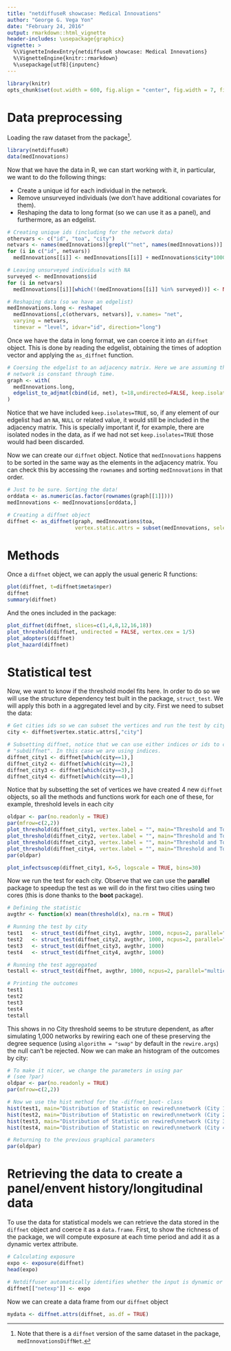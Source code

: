 ```yaml
---
title: "netdiffuseR showcase: Medical Innovations"
author: "George G. Vega Yon"
date: "February 24, 2016"
output: rmarkdown::html_vignette
header-includes: \usepackage{graphicx}
vignette: >
  %\VignetteIndexEntry{netdiffuseR showcase: Medical Innovations}
  %\VignetteEngine{knitr::rmarkdown}
  %\usepackage[utf8]{inputenc}
---
```


```r
library(knitr)
opts_chunk$set(out.width = 600, fig.align = "center", fig.width = 7, fig.height = 7) 
```

# Data preprocessing

Loading the raw dataset from the package[^diffnetdata].

[^diffnetdata]: Note that there is a `diffnet` version of the same dataset in the package, `medInnovationsDiffNet`.

```r
library(netdiffuseR)
data(medInnovations)
```

Now that we have the data in R, we can start working with it, in particular, we want to do the following things:

- Create a unique id for each individual in the network.
- Remove unsurveyed individuals (we don't have additional covariates for them).
- Reshaping the data to long format (so we can use it as a panel), and furthermore, as an edgelist.

```r
# Creating unique ids (including for the network data)
othervars <- c("id", "toa", "city")
netvars <- names(medInnovations)[grepl("^net", names(medInnovations))]
for (i in c("id", netvars))
  medInnovations[[i]] <- medInnovations[[i]] + medInnovations$city*1000

# Leaving unsurveyed individuals with NA
surveyed <- medInnovations$id
for (i in netvars)
  medInnovations[[i]][which(!(medInnovations[[i]] %in% surveyed))] <- NA

# Reshaping data (so we have an edgelist)
medInnovations.long <- reshape(
  medInnovations[,c(othervars, netvars)], v.names= "net",
  varying = netvars,
  timevar = "level", idvar="id", direction="long")
```


Once we have the data in long format, we can coerce it into an `diffnet` object. This is done by reading the edgelist, obtaining the times of adoption vector and applying the `as_diffnet` function.

```r
# Coersing the edgelist to an adjacency matrix. Here we are assuming that the
# network is constant through time.
graph <- with(
  medInnovations.long,
  edgelist_to_adjmat(cbind(id, net), t=18,undirected=FALSE, keep.isolates = TRUE)
)
```

Notice that we have included `keep.isolates=TRUE`, so, if any element of our edgelist had an `NA`, `NULL` or related value, it would still be included in the adjacency matrix. This is specially important if, for example, there are isolated nodes in the data, as if we had not set `keep.isolates=TRUE` those would had been discarded.

Now we can create our `diffnet` object. Notice that `medInnovations` happens to be sorted in the same way as the elements in the adjacency matrix. You can check this by accessing the `rownames` and sorting `medInnovations` in that order.

```r
# Just to be sure. Sorting the data!
orddata <- as.numeric(as.factor(rownames(graph[[1]])))
medInnovations <- medInnovations[orddata,]

# Creating a diffnet object
diffnet <- as_diffnet(graph, medInnovations$toa, 
                      vertex.static.attrs = subset(medInnovations, select=c(-id, -toa)))
```

# Methods

Once a `diffnet` object, we can apply the usual generic R functions:

```r
plot(diffnet, t=diffnet$meta$nper)
diffnet
summary(diffnet)
```

And the ones included in the package:

```r
plot_diffnet(diffnet, slices=c(1,4,8,12,16,18))
plot_threshold(diffnet, undirected = FALSE, vertex.cex = 1/5)
plot_adopters(diffnet)
plot_hazard(diffnet)
```

# Statistical test

Now, we want to know if the threshold model fits here. In order to do so we will use the structure dependency test built in the package, `struct_test`. We will apply this both in a aggregated level and by city. First we need to subset the data:

```r
# Get cities ids so we can subset the vertices and run the test by city.
city <- diffnet$vertex.static.attrs[,"city"]

# Subsetting diffnet, notice that we can use either indices or ids to create a
# "subdiffnet". In this case we are using indices.
diffnet_city1 <- diffnet[which(city==1),]
diffnet_city2 <- diffnet[which(city==2),]
diffnet_city3 <- diffnet[which(city==3),]
diffnet_city4 <- diffnet[which(city==4),]
```

Notice that by subsetting the set of vertices we have created 4 new `diffnet` objects, so all the methods and functions work for each one of these, for example, threshold levels in each city

```r
oldpar <- par(no.readonly = TRUE)
par(mfrow=c(2,2))
plot_threshold(diffnet_city1, vertex.label = "", main="Threshold and ToA\nin City 1")
plot_threshold(diffnet_city2, vertex.label = "", main="Threshold and ToA\nin City 2")
plot_threshold(diffnet_city3, vertex.label = "", main="Threshold and ToA\nin City 3")
plot_threshold(diffnet_city4, vertex.label = "", main="Threshold and ToA\nin City 4")
par(oldpar)
```

```r
plot_infectsuscep(diffnet_city1, K=5, logscale = TRUE, bins=30)
```


Now we run the test for each city. Observe that we can use the __parallel__ package to speedup the test as we will do in the first two cities using two cores (this is done thanks to the __boot__ package).

```r
# Defining the statistic
avgthr <- function(x) mean(threshold(x), na.rm = TRUE)

# Running the test by city
test1   <- struct_test(diffnet_city1, avgthr, 1000, ncpus=2, parallel="multicore")
test2   <- struct_test(diffnet_city2, avgthr, 1000, ncpus=2, parallel="multicore")
test3   <- struct_test(diffnet_city3, avgthr, 1000)
test4   <- struct_test(diffnet_city4, avgthr, 1000)

# Running the test aggregated
testall <- struct_test(diffnet, avgthr, 1000, ncpus=2, parallel="multicore")

# Printing the outcomes
test1
test2
test3
test4
testall
```

This shows in no City threshold seems to be struture dependent, as after simulating 1,000 networks by rewiring each one of these preserving the degree sequence (using `algorithm = "swap"` by default in the `rewire.args`) the null can't be rejected. Now we can make an histogram of the outcomes by city:

```r
# To make it nicer, we change the parameters in using par
# (see ?par)
oldpar <- par(no.readonly = TRUE)
par(mfrow=c(2,2))

# Now we use the hist method for the -diffnet_boot- class
hist(test1, main="Distribution of Statistic on rewired\nnetwork (City 1)", ask = FALSE)
hist(test2, main="Distribution of Statistic on rewired\nnetwork (City 2)", ask = FALSE)
hist(test3, main="Distribution of Statistic on rewired\nnetwork (City 3)", ask = FALSE)
hist(test4, main="Distribution of Statistic on rewired\nnetwork (City 4)", ask = FALSE)

# Returning to the previous graphical parameters
par(oldpar)
```

# Retrieving the data to create a panel/envent history/longitudinal data

To use the data for statistical models we can retrieve the data stored in the `diffnet` object and coerce it as a `data.frame`. First, to show the richness of the package, we will compute exposure at each time period and add it as a dynamic vertex attribute.

```r
# Calculating exposure
expo <- exposure(diffnet)
head(expo)

# Netdiffuser automatically identifies whether the input is dynamic or not.
diffnet[["netexp"]] <- expo
```

Now we can create a data frame from our `diffnet` object

```r
mydata <- diffnet.attrs(diffnet, as.df = TRUE)
```

